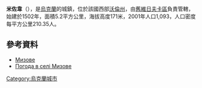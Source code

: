 {{coord|51|21|20|N|24|32|51|E|scale:30000|display=title}}

'''米佐韋'''（{{lang-uk|Мизове}}），是[[烏克蘭|烏克蘭]]的城鎮，位於該國西部[[沃倫州|沃倫州]]，由[[舊維日夫卡區|舊維日夫卡區]]負責管轄，始建於1502年，面積5.2平方公里，海拔高度171米，2001年人口1,093，人口密度每平方公里210.35人。

==參考資料==
* [http://w1.c1.rada.gov.ua/pls/z7502/A005?rdat1=15.09.2012&rf7571=4636 Мизове]{{dead link|date=2018年4月 |bot=InternetArchiveBot |fix-attempted=yes }}
* [http://weather.in.ua/ua/volynskaja/15474 Погода в селі Мизове]

{{Ukraine-geo-stub}}
[[Category:烏克蘭城市|Category:烏克蘭城市]]